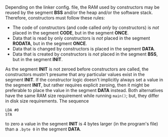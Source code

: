 Depending on the linker config. file, the RAM used by constructors may be reused by the segment '''BSS''' and/or the heap and/or the software stack. Therefore, constructors must follow these rules:

* The code of constructors (and code called ''only'' by constructors) is ''not'' placed in the segment '''CODE''', but in the segment '''ONCE'''.
* Data that is read by only constructors is ''not'' placed in the segment '''RODATA''', but in the segment '''ONCE'''.
* Data that is changed by constructors is placed in the segment '''DATA'''.
* Data that is created by constructors is ''not'' placed in the segment '''BSS''', but in the segment '''INIT'''.

As the segment '''INIT''' is not zeroed before constructors are called, the constructors mustn't presume that any particular values exist in the segment '''INIT'''. If the constructor logic doesn't implicitly always set a value in the segment '''INIT''', but rather requires explicit zeroing, then it might be preferable to place the value in the segment '''DATA''' instead. Both alternatives have the same RAM size requirement while running <code>main()</code>; but, they differ in disk size requirements. The sequence
 LDA #0
 STA <abs>
to zero a value in the segment '''INIT''' is 4 bytes larger (in the program's file) than a <code>.byte 0</code> in the segment '''DATA'''.